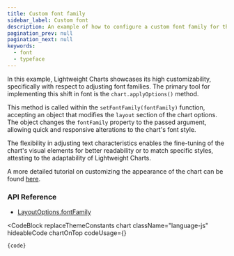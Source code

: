 ```yaml
---
title: Custom font family
sidebar_label: Custom font
description: An example of how to configure a custom font family for the chart
pagination_prev: null
pagination_next: null
keywords:
  - font
  - typeface
---
```


In this example, Lightweight Charts showcases its high customizability,
specifically with respect to adjusting font families. The primary tool for
implementing this shift in font is the `chart.applyOptions()` method.

This method is called within the `setFontFamily(fontFamily)` function, accepting
an object that modifies the `layout` section of the chart options. The object
changes the `fontFamily` property to the passed argument, allowing quick and
responsive alterations to the chart's font style.

The flexibility in adjusting text characteristics enables the fine-tuning of the
chart's visual elements for better readability or to match specific styles,
attesting to the adaptability of Lightweight Charts.

A more detailed tutorial on customizing the appearance of the chart can be found
[here](../customization/intro.mdx).

### API Reference

- [LayoutOptions.fontFamily](/docs/api/interfaces/LayoutOptions#fontfamily)


<CodeBlock
	replaceThemeConstants
	chart
	className="language-js"
	hideableCode
	chartOnTop
	codeUsage={<UsageGuidePartial />}
>
	{code}
</CodeBlock>
